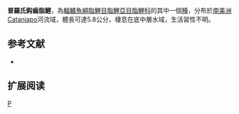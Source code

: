 {{Speciesbox 
| genus = Creagrutus
| species = provenzanoi
| status = NE
| status_system = IUCN3.1
| authority =  [[Vari|Vari]] & [[Harold|Harold]], 2001
| synonyms = 
}}
'''普羅氏鈎齒脂鯉'''，為[[輻鰭魚綱|輻鰭魚綱]][[脂鯉目|脂鯉目]][[脂鯉亞目|脂鯉亞目]][[脂鯉科|脂鯉科]]的其中一個[[種|種]]，分布於[[南美洲|南美洲]]Cataniapo河流域，體長可達5.8公分，棲息在底中層水域，生活習性不明。

==参考文献==
{{refbegin}}
*{{FishBase_species|genus=Creagrutus|species=provenzanoi|year=2014|month=1}}
{{refend}}

== 扩展阅读 ==
{{refbegin}}
{{wikispecies-inline|Creagrutus provenzanoi|普羅氏鈎齒脂鯉}}
{{refend}}
{{Taxonbar|from=Q5508142}}

[[Category:鈎齒脂鯉屬|P]]


{{魚類小作品}}